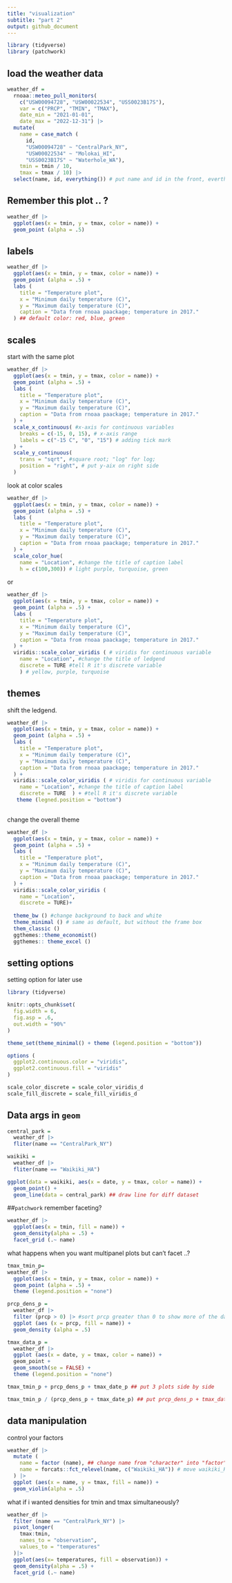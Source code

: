 ```yaml
---
title: "visualization"
subtitle: "part 2"
output: github_document
---
```



```r
library (tidyverse)
library (patchwork)
```

## load the weather data
```r
weather_df = 
  rnoaa::meteo_pull_monitors(
    c("USW00094728", "USW00022534", "USS0023B17S"),
    var = c("PRCP", "TMIN", "TMAX"), 
    date_min = "2021-01-01",
    date_max = "2022-12-31") |>
  mutate(
    name = case_match (
      id, 
      "USW00094728" ~ "CentralPark_NY", 
      "USW00022534" ~ "Molokai_HI",
      "USS0023B17S" ~ "Waterhole_WA"),
    tmin = tmin / 10,
    tmax = tmax / 10) |>
  select(name, id, everything()) # put name and id in the front, everthing comes follow

```

## Remember this plot .. ?

```r
weather_df |>
  ggplot(aes(x = tmin, y = tmax, color = name)) +
  geom_point (alpha = .5)
```

## labels

```r
weather_df |>
  ggplot(aes(x = tmin, y = tmax, color = name)) +
  geom_point (alpha = .5) +
  labs (
    title = "Temperature plot",
    x = "Minimum daily temperature (C)",
    y = "Maximum daily temperature (C)",
    caption = "Data from rnoaa paackage; temperature in 2017."
  ) ## default color: red, blue, green
```

## scales

start with the same plot

```r
weather_df |>
  ggplot(aes(x = tmin, y = tmax, color = name)) +
  geom_point (alpha = .5) +
  labs (
    title = "Temperature plot",
    x = "Minimum daily temperature (C)",
    y = "Maximum daily temperature (C)",
    caption = "Data from rnoaa paackage; temperature in 2017."
  ) +
  scale_x_continuous( #x-axis for continuous variables
    breaks = c(-15, 0, 15), # x-axis range
    labels = c("-15 C", "0", "15") # adding tick mark
  ) +
  scale_y_continuous(
    trans = "sqrt", #square root; "log" for log;
    position = "right", # put y-aix on right side
  )
```

look at color scales
```r
weather_df |>
  ggplot(aes(x = tmin, y = tmax, color = name)) +
  geom_point (alpha = .5) +
  labs (
    title = "Temperature plot",
    x = "Minimum daily temperature (C)",
    y = "Maximum daily temperature (C)",
    caption = "Data from rnoaa paackage; temperature in 2017."
  ) +
  scale_color_hue(
    name = "Location", #change the title of caption label
    h = c(100,300)) # light purple, turquoise, green
```

or

```r
weather_df |>
  ggplot(aes(x = tmin, y = tmax, color = name)) +
  geom_point (alpha = .5) +
  labs (
    title = "Temperature plot",
    x = "Minimum daily temperature (C)",
    y = "Maximum daily temperature (C)",
    caption = "Data from rnoaa paackage; temperature in 2017."
  ) +
  viridis::scale_color_viridis ( # viridis for continuous variable
    name = "Location", #change the title of ledgend
    discrete = TURE #tell R it's discrete variable
    ) # yellow, purple, turquoise
```

## themes

shift the ledgend.
```r
weather_df |>
  ggplot(aes(x = tmin, y = tmax, color = name)) +
  geom_point (alpha = .5) +
  labs (
    title = "Temperature plot",
    x = "Minimum daily temperature (C)",
    y = "Maximum daily temperature (C)",
    caption = "Data from rnoaa paackage; temperature in 2017."
  ) +
  viridis::scale_color_viridis ( # viridis for continuous variable
    name = "Location", #change the title of caption label
    discrete = TURE  ) + #tell R it's discrete variable
   theme (legned.position = "bottom")
  
```

change the overall theme
```r
weather_df |>
  ggplot(aes(x = tmin, y = tmax, color = name)) +
  geom_point (alpha = .5) +
  labs (
    title = "Temperature plot",
    x = "Minimum daily temperature (C)",
    y = "Maximum daily temperature (C)",
    caption = "Data from rnoaa paackage; temperature in 2017."
  ) +
  viridis::scale_color_viridis (
    name = "Location", 
    discrete = TURE)+
 
  theme_bw () #change background to back and white
  theme_minimal () # same as default, but without the frame box
  them_classic ()
  ggthemes::theme_economist()
  ggthemes:: theme_excel ()
```

## setting options
setting option for later use
```r
library (tidyverse)

knitr::opts_chunk$set(
  fig.width = 6,
  fig.asp = .6,
  out.width = "90%"
)

theme_set(theme_minimal() + theme (legend.position = "bottom"))

options (
  ggplot2.continuous.color = "viridis",
  ggplot2.continuous.fill = "viridis"
)

scale_color_discrete = scale_color_viridis_d
scale_fill_discrete = scale_fill_viridis_d
```


## Data args in `geom`

```r
central_park = 
  weather_df |>
  fliter(name == "CentralPark_NY")

waikiki = 
  weather_df |>
  fliter(name == "Waikiki_HA")

ggplot(data = waikiki, aes(x = date, y = tmax, color = name)) + 
  geom_point() +
  geom_line(data = central_park) ## draw line for diff dataset
```

##`patchwork`
remember faceting?
```r
weather_df |>
  ggplot(aes(x = tmin, fill = name)) +
  geom_density(alpha = .5) +
  facet_grid (.~ name)
```

what happens when you want multipanel plots but can't facet ..?
```r
tmax_tmin_p= 
weather_df |>
  ggplot(aes(x = tmin, y = tmax, color = name)) +
  geom_point (alpha = .5) +
  theme (legend.position = "none")

prcp_dens_p = 
  weather_df |>
  filter (prcp > 0) |> #sort prcp greater than 0 to show more of the data
  ggplot (aes (x = prcp, fill = name)) +
  geom_density (alpha = .5)

tmax_data_p = 
  weather_df |>
  ggplot (aes(x = date, y = tmax, color = name)) +
  geom_point +
  geom_smooth(se = FALSE) +
  theme (legend.position = "none")

tmax_tmin_p + prcp_dens_p + tmax_date_p ## put 3 plots side by side

tmax_tmin_p / (prcp_dens_p + tmax_date_p) ## put prcp_dens_p + tmax_date_p below tmax_tmin_p
```


## data manipulation

control your factors

```r
weather_df |>
  mutate (
    name = factor (name), ## change name from "character" into "factor"
    name = forcats::fct_relevel(name, c("Waikiki_HA")) # move waikiki_HA to the first
  ) |>
  ggplot (aes(x = name, y = tmax, fill = name)) +
  geom_violin(alpha = .5)
```

what if i wanted densities for tmin and tmax simultaneously?
```r
weather_df |>
  filter (name == "CentralPark_NY") |>
  pivot_longer(
    tmax:tmin,
    names_to = "observation",
    values_to = "temperatures"
  )|>
  ggplot(aes(x= temperatures, fill = observation)) +
  geom_density(alpha = .5) +
  facet_grid (.~ name)
```









